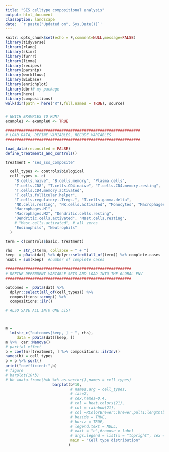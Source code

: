 ```yaml
---
title: "SES celltype compositional analysis"
output: html_document
classoption: landscape
date: '`r paste("Updated on", Sys.Date())`'
---
```


```r
knitr::opts_chunk$set(echo = F,comment=NULL,message=FALSE)
library(tidyverse)
library(rlang)
library(skimr)
library(furrr)
library(limma)
library(recipes)
library(parsnip)
library(workflows)
library(Biobase)
library(enrichplot)
library(dbr)# my package
library(here)
library(compositions)
walk(dir(path = here("R"),full.names = TRUE), source)


# WHICH EXAMPLES TO RUN?
example1 <- example0 <- TRUE

############################################################
# LOAD DATA, DEFINE VARIABLES, RECODE VARIABLES
############################################################

load_data(reconciled = FALSE)
define_treatments_and_controls()


```


```r
treatment = "ses_sss_composite"

  cell_types <- controls$biological
  cell_types <- c( 
    "B.cells.naive", "B.cells.memory", "Plasma.cells",
    "T.cells.CD8", "T.cells.CD4.naive", "T.cells.CD4.memory.resting",
    "T.cells.CD4.memory.activated",
    "T.cells.follicular.helper",
    "T.cells.regulatory..Tregs.", "T.cells.gamma.delta",
    "NK.cells.resting", "NK.cells.activated", "Monocytes", "Macrophages.M0", 
    "Macrophages.M1",
    "Macrophages.M2", "Dendritic.cells.resting",
    "Dendritic.cells.activated", "Mast.cells.resting",
    # "Mast.cells.activated", # all zeros
    "Eosinophils", "Neutrophils" 
  )

term = c(controls$basic, treatment)

rhs   = str_c(term, collapse = " + ")
keep  = pData(dat) %>% dplyr::select(all_of(term)) %>% complete.cases   #keep only the complete cases
nsubs = sum(keep)  #number of complete cases

########################################################
# DEFINE DEPENDENT VARIABLE SETS AND LOAD INTO THE GLOBAL ENV
########################################################

outcomes =  pData(dat) %>%
  dplyr::select(all_of(cell_types)) %>% 
  compositions::acomp() %>%
  compositions::ilr()

# ALSO SAVE ALL INTO ONE LIST



m =  
  lm(str_c("outcomes[keep, ] ~ ", rhs), 
     data = pData(dat)[keep, ])
m %>%  car::Manova() 
# partial effect
b = coef(m)[treatment, ] %>% compositions::ilrInv() 
names(b) = cell_types
b = b %>% sort()
print("coefficient:",b)
# figure
# barplot(10*b)
# bb =data.frame(b=b %>% as.vector(),names = cell_types)
                     barplot(b*10,
                             # names.arg = cell_types,
                             # las=2,
                             # cex.names=0.4,
                             # col = heat.colors(21),
                             # col = rainbow(21),
                             # col =RColorBrewer::brewer.pal(1:length(b),"Purples"),
                             # beside = TRUE,
                             # horiz = TRUE,
                             # legend.text = NULL,
                             # xaxt = "n",#remove x label
                             # args.legend = list(x = "topright", cex = 0.35),
                             main = "Cell type distribution"
                            )

```
